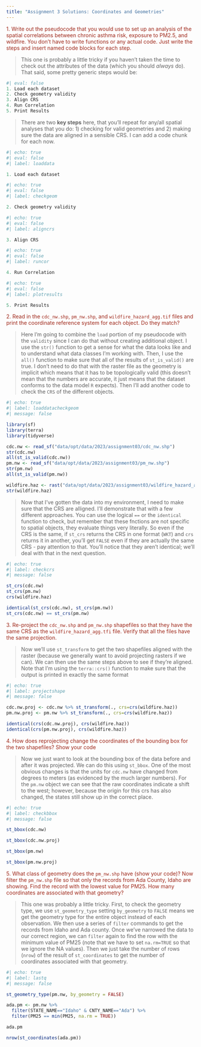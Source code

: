 ```yaml
---
title: "Assignment 3 Solutions: Coordinates and Geometries"
---
```




<span style="color:#9F281A;"> 1. Write out the pseudocode that you would use to set up an analysis of the spatial correlations between chronic asthma risk, exposure to PM2.5, and wildfire. You don't have to write functions or any actual code. Just write the steps and insert named code blocks for each step.</span>

>This one is probably a little tricky if you haven't taken the time to check out the attributes of the data (which you should _always_ do). That said, some pretty generic steps would be:

```r
#| eval: false
1. Load each dataset
2. Check geometry validity
3. Align CRS
4. Run Correlation
5. Print Results
```

>There are two **key steps** here, that you'll repeat for any/all spatial analyses that you do: 1) checking for valid geometries and 2) making sure the data are aligned in a sensible CRS. I can add a code chunk for each now.

```r
#| echo: true
#| eval: false
#| label: loaddata

1. Load each dataset

```

```r
#| echo: true
#| eval: false
#| label: checkgeom

2. Check geometry validity

```

```r
#| echo: true
#| eval: false
#| label: aligncrs

3. Align CRS

```

```r
#| echo: true
#| eval: false
#| label: runcor

4. Run Correlation


```

```r
#| echo: true
#| eval: false
#| label: plotresults

5. Print Results

```

<span style="color:#9F281A;">2. Read in the `cdc_nw.shp`, `pm_nw.shp`, and `wildfire_hazard_agg.tif` files and print the coordinate reference system for each object. Do they match?</span>

>Here I'm going to combine the `load` portion of my pseudocode with the `validity` since I can do that without creating additional object. I use the `str()` function to get a sense for what the data looks like and to understand what data classes I'm working with. Then, I use the `all()` function to make sure that all of the results of `st_is_valid()` are true. I don't need to do that with the raster file as the geometry is implicit which means that it has to be topologically valid (this doesn't mean that the numbers are accurate, it just means that the dataset conforms to the data model `R` expects). Then I'll add another code to check the `CRS` of the different objects.

```r
#| echo: true
#| label: loaddatacheckgeom
#| message: false

library(sf)
library(terra)
library(tidyverse)

cdc.nw <- read_sf("data/opt/data/2023/assignment03/cdc_nw.shp")
str(cdc.nw)
all(st_is_valid(cdc.nw))
pm.nw <- read_sf("data/opt/data/2023/assignment03/pm_nw.shp")
str(pm.nw)
all(st_is_valid(pm.nw))

wildfire.haz <- rast("data/opt/data/2023/assignment03/wildfire_hazard_agg.tif")
str(wildfire.haz)
```
>Now that I've gotten the data into my environment, I need to make sure that the CRS are alligned. I'll demonstrate that with a few different approaches. You can use the logical `==` or the `identical` function to check, but remember that these fnctions are not specific to spatial objects, they evaluate things very literally. So even if the CRS is the same, if `st_crs` returns the CRS in one format (`WKT`) and `crs` returns it in another, you'll get `FALSE` even if they are actually the same CRS - pay attention to that. You'll notice that they aren't identical; we'll deal with that in the next question.

```r
#| echo: true
#| label: checkcrs 
#| message: false

st_crs(cdc.nw)
st_crs(pm.nw)
crs(wildfire.haz)

identical(st_crs(cdc.nw), st_crs(pm.nw))
st_crs(cdc.nw) == st_crs(pm.nw)

```

<span style="color:#9F281A;">3. Re-project the `cdc_nw.shp` and `pm_nw.shp` shapefiles so that they have the same CRS as the `wildfire_hazard_agg.tfi` file. Verify that all the files have the same projection.</span>

>Now we'll use `st_transform` to get the two shapefiles aligned with the raster (because we generally want to avoid projecting rasters if we can). We can then use the same steps above to see if they're aligned. Note that I'm using the `terra::crs()` function to make sure that the output is printed in exactly the same format

```r
#| echo: true
#| label: projectshape 
#| message: false

cdc.nw.proj <- cdc.nw %>% st_transform(., crs=crs(wildfire.haz))
pm.nw.proj <- pm.nw %>% st_transform(., crs=crs(wildfire.haz))

identical(crs(cdc.nw.proj), crs(wildfire.haz))
identical(crs(pm.nw.proj), crs(wildfire.haz))

```

<span style="color:#9F281A;">4. How does reprojecting change the coordinates of the bounding box for the two shapefiles? Show your code</span>

>Now we just want to look at the bounding box of the data before and after it was projected. We can do this using `st_bbox`. One of the most obvious changes is that the units for `cdc.nw` have changed from degrees to meters (as evidenced by the much larger numbers). For the `pm.nw` object we can see that the raw coordinates indicate a shift to the west; however, because the origin for this crs has also changed, the states still show up in the correct place.

```r
#| echo: true
#| label: checkbbox 
#| message: false

st_bbox(cdc.nw)

st_bbox(cdc.nw.proj)

st_bbox(pm.nw)

st_bbox(pm.nw.proj)
```

<span style="color:#9F281A;">5. What class of geometry does the `pm_nw.shp` have (show your code)? Now filter the `pm_nw.shp` file so that only the records from Ada County, Idaho are showing. Find the record with the lowest value for PM25. How many coordinates are associated with that geometry?</span>

>This one was probably a little tricky. First, to check the geometry type, we use `st_geometry_type` setting `by_geometry` to `FALSE` means we get the geometry type for the entire object instead of each observation. We then use a series of `filter` commands to get the records from Idaho and Ada county. Once we've narrowed the data to our correct region, we can `filter` again to find the row with the minimum value of PM25 (note that we have to set `na.rm=TRUE` so that we ignore the NA values). Then we just take the number of rows (`nrow`) of the result of `st_coordinates` to get the number of coordinates associated with that geometry.

```r
#| echo: true
#| label: lastq 
#| message: false

st_geometry_type(pm.nw, by_geometry = FALSE)

ada.pm <- pm.nw %>% 
  filter(STATE_NAME=="Idaho" & CNTY_NAME=="Ada") %>% 
  filter(PM25 == min(PM25, na.rm = TRUE))

ada.pm

nrow(st_coordinates(ada.pm))

```